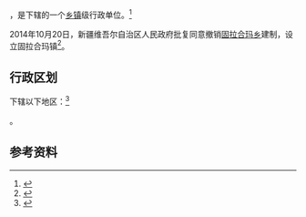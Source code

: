 {{中国乡级行政区|65/32/25/201/000}}

'''{{PAGENAMEBASE}}'''，是{{PRC admin/fullname|65/32/25/201/000|3}}下辖的一个[[乡镇|乡镇]]级行政单位。<ref>{{PRC admin/ref sgc|{{PRC admin/parent|65/32/25/201/000}}}}</ref>

2014年10月20日，新疆维吾尔自治区人民政府批复同意撤销[[固拉哈玛乡|固拉合玛乡]]建制，设立固拉合玛镇<ref>{{Cite web |url=http://www.xjmca.gov.cn/xzqhtzgg/26870.jhtml |title=新疆维吾尔自治区人民政府关于同意策勒县固拉合玛乡撤乡设镇的批复（新政函〔2014〕177号） |access-date=2017-09-20 |archive-url=https://web.archive.org/web/20170921095041/http://www.xjmca.gov.cn/xzqhtzgg/26870.jhtml |archive-date=2017-09-21 |dead-url=yes }}</ref>。

== 行政区划 ==

{{PAGENAMEBASE}}下辖以下地区：<ref>{{PRC admin/ref sgc|65/32/25/201/000}}</ref>

{{PRC admin/children|65/32/25/201/000}}。

== 参考资料 ==

{{reflist}}

{{行政区划小作品}}
{{PRC admin/navcat|65/32/25/201/000}}